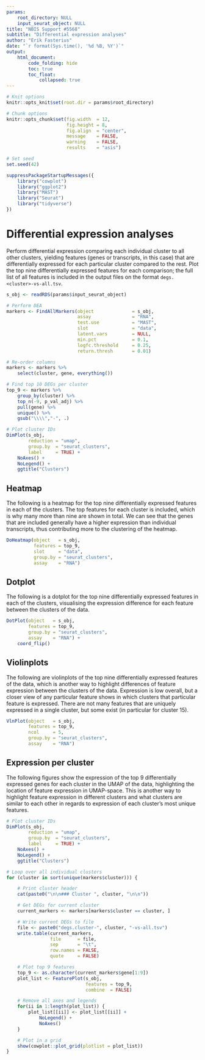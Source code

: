 ```yaml
---
params:
    root_directory: NULL
    input_seurat_object: NULL
title: "NBIS Support #5568"
subtitle: "Differential expression analyses"
author: "Erik Fasterius"
date: "`r format(Sys.time(), '%d %B, %Y')`"
output:
    html_document:
        code_folding: hide
        toc: true
        toc_float:
            collapsed: true
---
```


```r
# Knit options
knitr::opts_knit$set(root.dir = params$root_directory)

# Chunk options
knitr::opts_chunk$set(fig.width  = 12,
                      fig.height = 8,
                      fig.align  = "center",
                      message    = FALSE,
                      warning    = FALSE,
                      results    = "asis")

# Set seed
set.seed(42)
```

```r
suppressPackageStartupMessages({
    library("cowplot")
    library("ggplot2")
    library("MAST")
    library("Seurat")
    library("tidyverse")
})
```

# Differential expression analyses

Perform differential expression comparing each individual cluster to all other
clusters, yielding features (genes or transcripts, in this case) that are
differentially expressed for each particular cluster compared to the rest. Plot
the top nine differentially expressed features for each comparison; the full
list of all features is included in the output files on the format
`degs.<cluster>-vs-all.tsv`.

```r
s_obj <- readRDS(params$input_seurat_object)
```

```r
# Perform DEA
markers <- FindAllMarkers(object              = s_obj,
                          assay               = "RNA",
                          test.use            = "MAST",
                          slot                = "data",
                          latent.vars         = NULL,
                          min.pct             = 0.1,
                          logfc.threshold     = 0.25,
                          return.thresh       = 0.01)

# Re-order columns
markers <- markers %>%
    select(cluster, gene, everything())

# Find top 10 DEGs per cluster
top_9 <- markers %>%
    group_by(cluster) %>%
    top_n(-9, p_val_adj) %>%
    pull(gene) %>%
    unique() %>%
    gsub("\\\\","-", .)

# Plot cluster IDs
DimPlot(s_obj,
        reduction = "umap",
        group.by  = "seurat_clusters",
        label     = TRUE) +
    NoAxes() +
    NoLegend() +
    ggtitle("Clusters")
```

## Heatmap

The following is a heatmap for the top nine differentially expressed features in
each of the clusters. The top features for each cluster is included, which is
why many more than nine are shown in total. We can see that the genes that are
included generally have a higher expression than individual transcripts, thus
contributing more to the clustering of the heatmap.

```r
DoHeatmap(object   = s_obj,
          features = top_9,
          slot     = "data",
          group.by = "seurat_clusters",
          assay    = "RNA")
```

## Dotplot

The following is a dotplot for the top nine differentially expressed features in
each of the clusters, visualising the expression difference for each feature
between the clusters of the data.

```r
DotPlot(object   = s_obj,
        features = top_9,
        group.by = "seurat_clusters",
        assay    = "RNA") +
    coord_flip()
```

## Violinplots

The following are violinplots of the top nine differentially expressed features
of the data, which is another way to highlight differences of feature expression
between the clusters of the data. Expression is low overall, but a closer view
of any particular feature shows in which clusters that particular feature is
expressed. There are not many features that are uniquely expressed in a single
cluster, but some exist (in particular for cluster 15).

```r
VlnPlot(object   = s_obj,
        features = top_9,
        ncol     = 5,
        group.by = "seurat_clusters",
        assay    = "RNA")
```

## Expression per cluster

The following figures show the expression of the top 9 differentially expressed
genes for each cluster in the UMAP of the data, highlighting the location of
feature expression in UMAP-space. This is another way to highlight feature
expression in different clusters and what clusters are similar to each other in
regards to expression of each cluster's most unique features.

```r
# Plot cluster IDs
DimPlot(s_obj,
        reduction = "umap",
        group.by  = "seurat_clusters",
        label     = TRUE) +
    NoAxes() +
    NoLegend() +
    ggtitle("Clusters")

# Loop over all individual clusters
for (cluster in sort(unique(markers$cluster))) {

    # Print cluster header
    cat(paste0("\n\n### Cluster ", cluster, "\n\n"))

    # Get DEGs for current cluster
    current_markers <- markers[markers$cluster == cluster, ]

    # Write current DEGs to file
    file <- paste0("degs.cluster-", cluster, "-vs-all.tsv")
    write.table(current_markers,
                file      = file,
                sep       = "\t",
                row.names = FALSE,
                quote     = FALSE)

    # Plot top 9 features
    top_9 <- as.character(current_markers$gene[1:9])
    plot_list <- FeaturePlot(s_obj,
                             features = top_9,
                             combine  = FALSE)

    # Remove all axes and legends
    for(ii in 1:length(plot_list)) {
        plot_list[[ii]] <- plot_list[[ii]] +
            NoLegend() +
            NoAxes()
    }

    # Plot in a grid
    show(cowplot::plot_grid(plotlist = plot_list))
}
```
